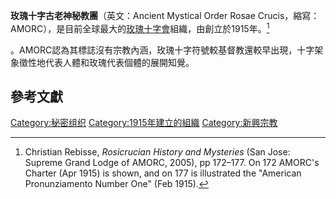 {{expand|time=2017-03-12T14:06:49+00:00}}
{{unreferenced|time=2017-03-12T14:06:49+00:00}}
'''玫瑰十字古老神秘教團'''（英文：Ancient Mystical Order Rosae Crucis，縮寫：AMORC），是目前全球最大的[[玫瑰十字會|玫瑰十字會]]組織，由{{link-en|哈維·斯潘塞·劉易斯|Harvey Spencer Lewis}}創立於1915年。<ref>Christian Rebisse, ''Rosicrucian History and Mysteries'' (San Jose: Supreme Grand Lodge of AMORC, 2005), pp 172–177. On 172 AMORC's Charter (Apr 1915) is shown, and on 177 is illustrated the "American Pronunziamento Number One" (Feb 1915).</ref>

{{Fact|被認為是最早的國際非政府組織|time=2017-03-12}}。AMORC認為其標誌沒有宗教內涵，玫瑰十字符號較基督教還較早出現，十字架象徵性地代表人體和玫瑰代表個體的展開知覺。

==參考文獻==
{{reflist}}

[[Category:秘密组织|Category:秘密组织]]
[[Category:1915年建立的組織|Category:1915年建立的組織]]
[[Category:新興宗教|Category:新興宗教]]